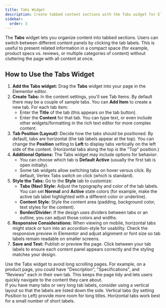 ```yaml
---
title: Tabs Widget
description: Create tabbed content sections with the Tabs widget for Elementor.
sidebar:
  order: 3
---
```



The **Tabs** widget lets you organize content into tabbed sections. Users can switch between different content panels by clicking the tab labels. This is useful to present related information in a compact space (for example, product specs vs. reviews, or multiple categories of content) without cluttering the page with all content at once.

## How to Use the Tabs Widget

<Steps>

1. **Add the Tabs widget:** Drag the **Tabs** widget into your page in the Elementor editor.
2. **Create Tabs:** In the content settings, you'll see Tab Items. By default there may be a couple of sample tabs. You can **Add Item** to create a new tab. For each tab item:
   - Enter the **Title** of the tab (this appears on the tab button).
   - Enter the **Content** for that tab. You can type text, or even include other widgets/formatting in the rich text editor for more complex content.
3. **Tab Position (Layout):** Decide how the tabs should be positioned. By default, tabs are horizontal (the tab labels appear at the top). You can change the **Position** setting to **Left** to display tabs vertically on the left side of the content. (Horizontal tabs along the top is the "Top" position.)
4. **Additional Options:** The Tabs widget may include options for behavior:
   - You can choose which tab is **Default Active** (usually the first tab is open initially).
   - Some tab widgets allow switching tabs on hover versus click. By default, Vertex Tabs switch on click (which is standard).
5. **Style the Tabs:** Go to the **Style** tab to customize:
   - **Tabs (Nav) Style:** Adjust the typography and color of the tab labels. You can set **Normal** and **Active** state colors (for example, make the active tab label highlighted with a different color or underline).
   - **Content Style:** Style the content area (padding, background color, text styles for the content).
   - **Border/Divider:** If the design uses dividers between tabs or an outline, you can adjust those colors and widths.
6. **Responsive Considerations:** When viewing on mobile, horizontal tabs might stack or turn into an accordion-style for usability. Check the responsive preview in Elementor and adjust alignment or font size so tab labels remain readable on smaller screens.
7. **Save and Test:** Publish or preview the page. Click between your tab labels to ensure each content panel appears correctly and the styling matches your design.

</Steps>

<Aside type='tip'>
Use the Tabs widget to avoid long scrolling pages. For example, on a product page, you could have "Description", "Specifications", and "Reviews" each in their own tab. This keeps the page tidy and lets users quickly navigate to the content they care about.
</Aside>

<Aside type='note'>
If you have many tabs or very long tab labels, consider using a vertical layout so that the labels are listed down the side. Vertical tabs (by setting Position to Left) provide more room for long titles. Horizontal tabs work best for a small number of short labels.
</Aside>

